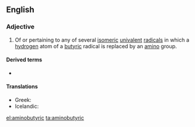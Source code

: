 ==English==

===Adjective===
{{en-adj|-}}

# {{context|organic chemistry|lang=en}} Of or pertaining to any of several [[isomeric]] [[univalent]] [[radical]]s in which a [[hydrogen]] atom of a [[butyric]] radical is replaced by an [[amino]] group.

====Derived terms====
* {{l|en|aminobutyric acid}}

====Translations====
{{trans-top|of or pertaining to any of several isomeric univalent radicals}}
* Greek: {{t+|el|αμινοβουτυρικός|sc=Grek}}
* Icelandic: {{t|is|amínósmjör-}}
{{trans-mid}}
{{trans-bottom}}

[[el:aminobutyric]]
[[ta:aminobutyric]]